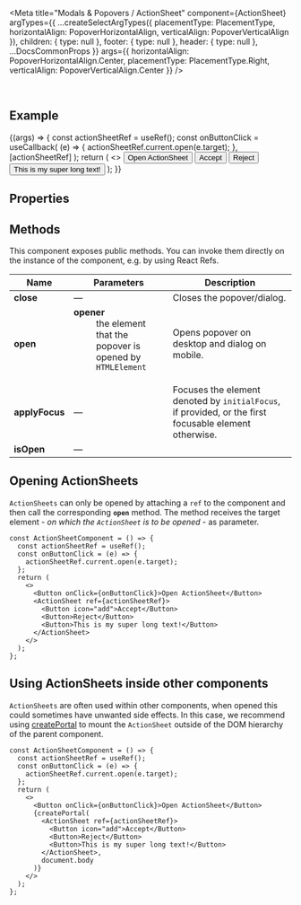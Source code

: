 
<Meta
  title="Modals & Popovers / ActionSheet"
  component={ActionSheet}
  argTypes={{
    ...createSelectArgTypes({
      placementType: PlacementType,
      horizontalAlign: PopoverHorizontalAlign,
      verticalAlign: PopoverVerticalAlign
    }),
    children: {
      type: null
    },
    footer: {
      type: null
    },
    header: {
      type: null
    },
    ...DocsCommonProps
  }}
  args={{
    horizontalAlign: PopoverHorizontalAlign.Center,
    placementType: PlacementType.Right,
    verticalAlign: PopoverVerticalAlign.Center
  }}
/>

<DocsHeader />

<br />

## Example

<Canvas>
  <Story name="Default">
    {(args) => {
      const actionSheetRef = useRef();
      const onButtonClick = useCallback(
        (e) => {
          actionSheetRef.current.open(e.target);
        },
        [actionSheetRef]
      );
      return (
        <>
          <Button onClick={onButtonClick}>Open ActionSheet</Button>
          <ActionSheet ref={actionSheetRef} {...args}>
            <Button icon="add">Accept</Button>
            <Button>Reject</Button>
            <Button>This is my super long text!</Button>
          </ActionSheet>
        </>
      );
    }}
  </Story>
</Canvas>

## Properties

<ArgsTable story="." />

## Methods

This component exposes public methods. You can invoke them directly on the instance of the component, e.g. by using React Refs.

| Name           | Parameters                                                                                                                                                    | Description                                                                                                      |
| -------------- | ------------------------------------------------------------------------------------------------------------------------------------------------------------- | ---------------------------------------------------------------------------------------------------------------- |
| **close**      | &mdash;                                                                                                                                                       | Closes the popover/dialog.                                                                                       |
| **open**       | <dl><dt className="methodText">**opener**</dt><dd className="methodText">the element that the popover is opened by</dd><dd><code>HTMLElement</code></dd></dl> | Opens popover on desktop and dialog on mobile.                                                                   |
| **applyFocus** | &mdash;                                                                                                                                                       | Focuses the element denoted by <code>initialFocus</code>, if provided, or the first focusable element otherwise. |
| **isOpen**     | &mdash;                                                                                                                                                       |

## Opening ActionSheets

`ActionSheets` can only be opened by attaching a `ref` to the component and then call the corresponding **`open`** method. The method receives the target element - _on which the `ActionSheet` is to be opened_ - as parameter.

```JSX
const ActionSheetComponent = () => {
  const actionSheetRef = useRef();
  const onButtonClick = (e) => {
    actionSheetRef.current.open(e.target);
  };
  return (
    <>
      <Button onClick={onButtonClick}>Open ActionSheet</Button>
      <ActionSheet ref={actionSheetRef}>
        <Button icon="add">Accept</Button>
        <Button>Reject</Button>
        <Button>This is my super long text!</Button>
      </ActionSheet>
    </>
  );
};
```

## Using ActionSheets inside other components

`ActionSheets` are often used within other components, when opened this could sometimes have unwanted side effects.
In this case, we recommend using [createPortal](https://reactjs.org/docs/portals.html) to mount the `ActionSheet` outside of the DOM hierarchy of the parent component.

```JSX
const ActionSheetComponent = () => {
  const actionSheetRef = useRef();
  const onButtonClick = (e) => {
    actionSheetRef.current.open(e.target);
  };
  return (
    <>
      <Button onClick={onButtonClick}>Open ActionSheet</Button>
      {createPortal(
        <ActionSheet ref={actionSheetRef}>
          <Button icon="add">Accept</Button>
          <Button>Reject</Button>
          <Button>This is my super long text!</Button>
        </ActionSheet>,
        document.body
      )}
    </>
  );
};
```

